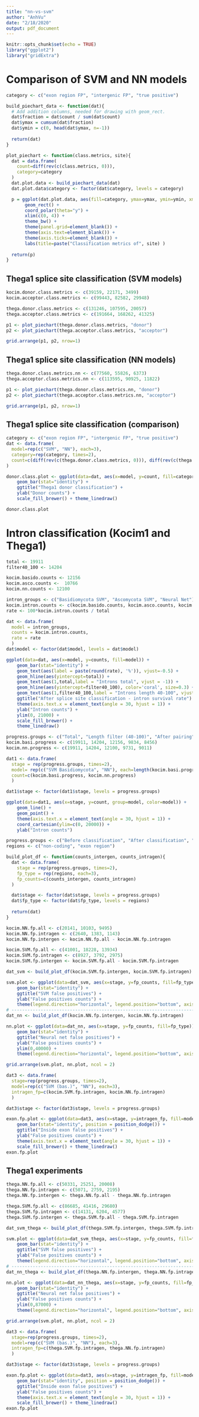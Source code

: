 ```yaml
---
title: "nn-vs-svm"
author: "AnhVu"
date: "2/18/2020"
output: pdf_document
---
```


```r
knitr::opts_chunk$set(echo = TRUE)
library("ggplot2")
library("gridExtra") 
```

# Comparison of SVM and NN models
```r
category <- c("exon region FP", "intergenic FP", "true positive")

build_piechart_data <- function(dat){
  # Add addition columns, needed for drawing with geom_rect.
  dat$fraction = dat$count / sum(dat$count)
  dat$ymax = cumsum(dat$fraction)
  dat$ymin = c(0, head(dat$ymax, n=-1))
  
  return(dat)
}

plot_piechart <- function(class.metrics, site){
  dat = data.frame(
    count=diff(rev(c(class.metrics, 0))), 
    category=category
  )
  dat.plot.data <- build_piechart_data(dat)
  dat.plot.data$category <- factor(dat$category, levels = category)

  p = ggplot(dat.plot.data, aes(fill=category, ymax=ymax, ymin=ymin, xmax=4, xmin=3)) +
       geom_rect() +
       coord_polar(theta="y") +
       xlim(c(0, 4)) +
       theme_bw() +
       theme(panel.grid=element_blank()) +
       theme(axis.text=element_blank()) +
       theme(axis.ticks=element_blank()) +
       labs(title=paste("Classification metrics of", site) )
  
  return(p)
}
```

## Thega1 splice site classification (SVM models)
```r
kocim.donor.class.metrics <- c(39159, 22171, 3499)
kocim.acceptor.class.metrics <- c(99443, 82582, 29948)

thega.donor.class.metrics <- c(131246, 107595, 20057)
thega.acceptor.class.metrics <- c(191664, 168262, 41325)

p1 <- plot_piechart(thega.donor.class.metrics, "donor")
p2 <- plot_piechart(thega.acceptor.class.metrics, "acceptor")

grid.arrange(p1, p2, nrow=1)
```

## Thega1 splice site classification (NN models)
```r
thega.donor.class.metrics.nn <- c(77560, 55826, 6373)
thega.acceptor.class.metrics.nn <- c(113595, 90925, 11822)

p1 <- plot_piechart(thega.donor.class.metrics.nn, "donor")
p2 <- plot_piechart(thega.acceptor.class.metrics.nn, "acceptor")

grid.arrange(p1, p2, nrow=1)
```

## Thega1 splice site classification (comparison)
```r
category <- c("exon region FP", "intergenic FP", "true positive")
dat <- data.frame(
  model=rep(c("SVM", "NN"), each=3),
  category=rep(category, times=2),
  count=c(diff(rev(c(thega.donor.class.metrics, 0))), diff(rev(c(thega.donor.class.metrics.nn, 0))))
)

donor.class.plot <- ggplot(data=dat, aes(x=model, y=count, fill=category)) +
    geom_bar(stat="identity") +
    ggtitle("Thega1 donor classification") +
    ylab("Donor counts") + 
    scale_fill_brewer() + theme_linedraw()

donor.class.plot
```

# Intron classification (Kocim1 and Thega1)
```r

total <- 19911
filter40_100 <- 14204

kocim.basido.counts <- 12156
kocim.asco.counts <-  10766
kocim.nn.counts <- 12100

intron_groups <- c("Basidiomycota SVM", "Ascomycota SVM", "Neural Net")
kocim.intron.counts <- c(kocim.basido.counts, kocim.asco.counts, kocim.nn.counts)
rate <- 100*kocim.intron.counts / total

dat <- data.frame(
  model = intron_groups, 
  counts = kocim.intron.counts,
  rate = rate
  )
dat$model <- factor(dat$model, levels = dat$model)

ggplot(data=dat, aes(x=model, y=counts, fill=model)) +
    geom_bar(stat="identity") +
    geom_text(aes(label = paste(round(rate), '%')), vjust=-0.5) +
    geom_hline(aes(yintercept=total)) +
    geom_text(aes(1,total,label = "Introns total", vjust = -1)) +
    geom_hline(aes(yintercept=filter40_100), color='coral', size=0.3) +
    geom_text(aes(1,filter40_100,label = "Introns length 40-100", vjust = -1), color='coral') +
    ggtitle("After splice site classification - intron survival rate") +
    theme(axis.text.x = element_text(angle = 30, hjust = 1)) +
    ylab("Intron counts") +
    ylim(0, 21000) +
    scale_fill_brewer() +
    theme_linedraw()

```


```r
progress.groups <- c("Total", "Length filter (40-100)", "After pairing", "Ater intron classification", "After cutting")
kocim.basi.progress <- c(19911, 14204, 12156, 9834, 8456)
kocim.nn.progress <- c(19911, 14204, 12100, 9731, 9011)

dat1 <- data.frame(
  stage = rep(progress.groups, times=2), 
  model= rep(c("SVM Basidiomycota", "NN"), each=length(kocim.basi.progress)),
  count=c(kocim.basi.progress, kocim.nn.progress)
  )

dat1$stage <- factor(dat1$stage, levels = progress.groups)

ggplot(data=dat1, aes(x=stage, y=count, group=model, color=model)) +
    geom_line() +
    geom_point() +   
    theme(axis.text.x = element_text(angle = 30, hjust = 1)) +
    coord_cartesian(ylim=c(0, 20000)) +
    ylab("Intron counts")
```

```r
progress.groups <- c("Before classification", "After classification", "After cutting")
regions <- c("non-coding", "exon region")

build_plot_df <- function(counts_intergen, counts_intragen){
  dat <- data.frame(
    stage = rep(progress.groups, times=2), 
    fp_type = rep(regions, each=3),
    fp_counts=c(counts_intergen, counts_intragen)
  )

  dat$stage <- factor(dat$stage, levels = progress.groups)
  dat$fp_type <- factor(dat$fp_type, levels = regions)
  
  return(dat)
}
```

```r

kocim.NN.fp.all <- c(20141, 10103, 9495)
kocim.NN.fp.intragen <- c(2640, 1383, 1143)
kocim.NN.fp.intergen <- kocim.NN.fp.all - kocim.NN.fp.intragen

kocim.SVM.fp.all <- c(41001, 18228, 13934)
kocim.SVM.fp.intragen <- c(8927, 3792, 2975)
kocim.SVM.fp.intergen <- kocim.SVM.fp.all - kocim.SVM.fp.intragen

dat_svm <- build_plot_df(kocim.SVM.fp.intergen, kocim.SVM.fp.intragen)

svm.plot <- ggplot(data=dat_svm, aes(x=stage, y=fp_counts, fill=fp_type)) +
    geom_bar(stat="identity") + 
    ggtitle("SVM false positives") +
    ylab("False positives counts") +
    theme(legend.direction="horizontal", legend.position="bottom", axis.text.x = element_text(angle = 30, hjust = 1))
# ----------------------------------------------------------------------------------------------------------------
dat_nn <- build_plot_df(kocim.NN.fp.intergen, kocim.NN.fp.intragen)

nn.plot <- ggplot(data=dat_nn, aes(x=stage, y=fp_counts, fill=fp_type)) +
    geom_bar(stat="identity") +
    ggtitle("Neural net false positives") +
    ylab("False positives counts") + 
    ylim(0,40000) +
    theme(legend.direction="horizontal", legend.position="bottom", axis.text.x = element_text(angle = 30, hjust = 1))

grid.arrange(svm.plot, nn.plot, ncol = 2)  

dat3 <- data.frame(
  stage=rep(progress.groups, times=2),
  model=rep(c("SVM (bas.)", "NN"), each=3),
  intragen_fp=c(kocim.SVM.fp.intragen, kocim.NN.fp.intragen)
  )

dat3$stage <- factor(dat3$stage, levels = progress.groups)

exon.fp.plot <- ggplot(data=dat3, aes(x=stage, y=intragen_fp, fill=model)) +
    geom_bar(stat="identity", position = position_dodge()) +
    ggtitle("Inside exon false positives") +
    ylab("False positives counts") + 
    theme(axis.text.x = element_text(angle = 30, hjust = 1)) +
    scale_fill_brewer() + theme_linedraw()
exon.fp.plot
```

## Thega1 experiments
```r
thega.NN.fp.all <- c(50331, 25251, 20008)
thega.NN.fp.intragen <- c(5071, 2759, 2195)
thega.NN.fp.intergen <- thega.NN.fp.all - thega.NN.fp.intragen

thega.SVM.fp.all <- c(86685, 41416, 29680)
thega.SVM.fp.intragen <- c(14131, 6204, 4577)
thega.SVM.fp.intergen <- thega.SVM.fp.all - thega.SVM.fp.intragen

dat_svm_thega <- build_plot_df(thega.SVM.fp.intergen, thega.SVM.fp.intragen)

svm.plot <- ggplot(data=dat_svm_thega, aes(x=stage, y=fp_counts, fill=fp_type)) +
    geom_bar(stat="identity") + 
    ggtitle("SVM false positives") +
    ylab("False positives counts") +
    theme(legend.direction="horizontal", legend.position="bottom", axis.text.x = element_text(angle = 30, hjust = 1))
# ----------------------------------------------------------------------------------------------------------------
dat_nn_thega <- build_plot_df(thega.NN.fp.intergen, thega.NN.fp.intragen)

nn.plot <- ggplot(data=dat_nn_thega, aes(x=stage, y=fp_counts, fill=fp_type)) +
    geom_bar(stat="identity") +
    ggtitle("Neural net false positives") +
    ylab("False positives counts") + 
    ylim(0,87000) +
    theme(legend.direction="horizontal", legend.position="bottom", axis.text.x = element_text(angle = 30, hjust = 1))

grid.arrange(svm.plot, nn.plot, ncol = 2)  

dat3 <- data.frame(
  stage=rep(progress.groups, times=2),
  model=rep(c("SVM (bas.)", "NN"), each=3),
  intragen_fp=c(thega.SVM.fp.intragen, thega.NN.fp.intragen)
  )

dat3$stage <- factor(dat3$stage, levels = progress.groups)

exon.fp.plot <- ggplot(data=dat3, aes(x=stage, y=intragen_fp, fill=model)) +
    geom_bar(stat="identity", position = position_dodge()) +
    ggtitle("Inside exon false positives") +
    ylab("False positives counts") + 
    theme(axis.text.x = element_text(angle = 30, hjust = 1)) +
    scale_fill_brewer() + theme_linedraw()
exon.fp.plot

```